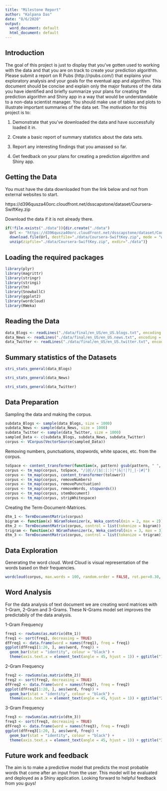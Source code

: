 ---
title: "Milestone Report"
author: "Kalpana Das"
date: "8/6/2020"
output:
  word_document: default
  html_document: default
---

## Introduction

The goal of this project is just to display that you've gotten used to working with the data and that you are on track to create your prediction algorithm. Please submit a report on R Pubs (http://rpubs.com/) that explains your exploratory analysis and your goals for the eventual app and algorithm. This document should be concise and explain only the major features of the data you have identified and briefly summarize your plans for creating the prediction algorithm and Shiny app in a way that would be understandable to a non-data scientist manager. You should make use of tables and plots to illustrate important summaries of the data set. The motivation for this project is to: 

1. Demonstrate that you've downloaded the data and have successfully loaded it in.

2. Create a basic report of summary statistics about the data sets.

3. Report any interesting findings that you amassed so far.

4. Get feedback on your plans for creating a prediction algorithm and Shiny app.

## Getting the Data  

You must have the data downloaded from the link below and not from external websites to start.

https://d396qusza40orc.cloudfront.net/dsscapstone/dataset/Coursera-SwiftKey.zip

Download the data if it is not already there.

```{r}
if(!file.exists("./data")){dir.create("./data")
  Url <- "https://d396qusza40orc.cloudfront.net/dsscapstone/dataset/Coursera-SwiftKey.zip"
  download.file(Url, destfile="./data/Coursera-SwiftKey.zip", mode = "wb")
  unzip(zipfile="./data/Coursera-SwiftKey.zip", exdir="./data")}
```

## Loading the required packages 

```{r}
library(plyr)
library(magrittr)
library(stringr)
library(stringi)
library(tm)
library(SnowballC)
library(ggplot2)
library(wordcloud)
library(RWeka)
```

## Reading the Data

```{r}
data_Blogs <- readLines("./data/final/en_US/en_US.blogs.txt", encoding = "UTF-8", skipNul = TRUE)
data_News <- readLines("./data/final/en_US/en_US.news.txt", encoding = "UTF-8", skipNul = TRUE)
data_Twitter <- readLines("./data/final/en_US/en_US.twitter.txt", encoding = "UTF-8", skipNul = TRUE)
```

## Summary statistics of the Datasets

```{r}
stri_stats_general(data_Blogs)
```

```{r}
stri_stats_general(data_News)
```

```{r}
stri_stats_general(data_Twitter)
```

## Data Preparation

Sampling the data and making the corpus.

```{r}
subdata_Blogs <- sample(data_Blogs, size = 1000)
subdata_News <- sample(data_News, size = 1000)
subdata_Twitter <- sample(data_Twitter, size = 1000)
sampled_Data <- c(subdata_Blogs, subdata_News, subdata_Twitter)
corpus <- VCorpus(VectorSource(sampled_Data))
```

Removing numbers, punctuations, stopwords, white spaces, etc. from the corpus.

```{r}
toSpace <- content_transformer(function(x, pattern) gsub(pattern, " ", x))
corpus <- tm_map(corpus, toSpace, "/|@|//|$|:|:)|*|&|!|?|_|-|#|")
corpus <- tm_map(corpus, content_transformer(tolower))
corpus <- tm_map(corpus, removeNumbers)
corpus <- tm_map(corpus, removePunctuation)
corpus <- tm_map(corpus, removeWords, stopwords())
corpus <- tm_map(corpus, stemDocument)
corpus <- tm_map(corpus, stripWhitespace)
```

Creating the Term-Document-Matrices.

```{r}
dtm_1 <- TermDocumentMatrix(corpus)
bigram <- function(x) NGramTokenizer(x, Weka_control(min = 2, max = 2))
dtm_2 <- TermDocumentMatrix(corpus, control = list(tokenize = bigram))
trigram <- function(x) NGramTokenizer(x, Weka_control(min = 3, max = 3))
dtm_3 <- TermDocumentMatrix(corpus, control = list(tokenize = trigram))
```

## Data Exploration

Generating the word cloud. Word Cloud is visual representation of the words based on their frequencies. 

```{r, warning = FALSE}
wordcloud(corpus, max.words = 100, random.order = FALSE, rot.per=0.30, use.r.layout = TRUE, colors = brewer.pal(10, "Dark2"))
```

## Word Analysis

For the data analysis of text document we are creating word matrices with 1-Gram, 2-Gram and 3-Grams. These N-Grams model set improves the predictabily of the data analysis.

1-Gram Frequency

```{r}
freq1 <- rowSums(as.matrix(dtm_1))
freq1 <- sort(freq1, decreasing = TRUE)
dfFreq1 <- data.frame(word = names(freq1), freq = freq1)
ggplot(dfFreq1[1:20, ], aes(word, freq)) +
  geom_bar(stat = "identity", colour = "black") +
  theme(axis.text.x = element_text(angle = 45, hjust = 1)) + ggtitle("1-Gram Frequency")
```

2-Gram Frequency

```{r}
freq2 <- rowSums(as.matrix(dtm_2))
freq2 <- sort(freq2, decreasing = TRUE)
dfFreq2 <- data.frame(word = names(freq2), freq = freq2)
ggplot(dfFreq2[1:20, ], aes(word, freq)) +
  geom_bar(stat = "identity", colour = "black") +
  theme(axis.text.x = element_text(angle = 45, hjust = 1)) + ggtitle("2-Gram Frequency")
```

3-Gram Frequency

```{r}
freq3 <- rowSums(as.matrix(dtm_3))
freq3 <- sort(freq3, decreasing = TRUE)
dfFreq3 <- data.frame(word = names(freq3), freq = freq3)
ggplot(dfFreq3[1:20, ], aes(word, freq)) +
  geom_bar(stat = "identity", colour = "black") +
  theme(axis.text.x = element_text(angle = 45, hjust = 1)) + ggtitle("3-Gram Frequency")
```

## Future work and feedback

The aim is to make a predictive model that predicts the most probable words that come after an input from the user. This model will be evaluated and deployed as a Shiny application. Looking forward to helpful feedback from you guys!
